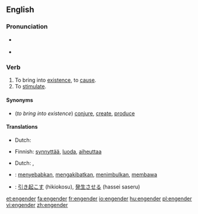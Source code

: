 ==English==

===Pronunciation===
*{{italbrac|US}} {{IPA|/ɛnˈdʒɛndɚ/}}
* {{rhymes|ɛndə(r)}}

===Verb===
{{en-verb}}

# To bring into [[existence]], to [[cause]].
# To [[stimulate]].

====Synonyms====
* (''to bring into existence'') [[conjure]], [[create]], [[produce]]

====Translations====
{{trans-top|bring into existence}}
*Dutch: {{t|nl|voortbrengen}}
{{trans-mid}}
*Finnish: [[synnyttää]], [[luoda]], [[aiheuttaa]]
{{trans-bottom}}

{{trans-top|stimulate}}
*Dutch: {{t|nl|stimuleren}}, {{t|nl|aanporren}}
{{trans-mid}}
{{trans-bottom}}

{{checktrans}}
{{trans-top|Translations to be checked}}
*{{ttbc|Indonesian}}: [[sebab|menyebabkan]], [[akibat|mengakibatkan]], [[timbul|menimbulkan]], [[bawa|membawa]]
*{{ttbc|Japanese}}: [[引き起こす]] (hikiokosu), [[発生させる]] (hassei saseru)
{{trans-bottom}}

[[et:engender]]
[[fa:engender]]
[[fr:engender]]
[[io:engender]]
[[hu:engender]]
[[pl:engender]]
[[vi:engender]]
[[zh:engender]]